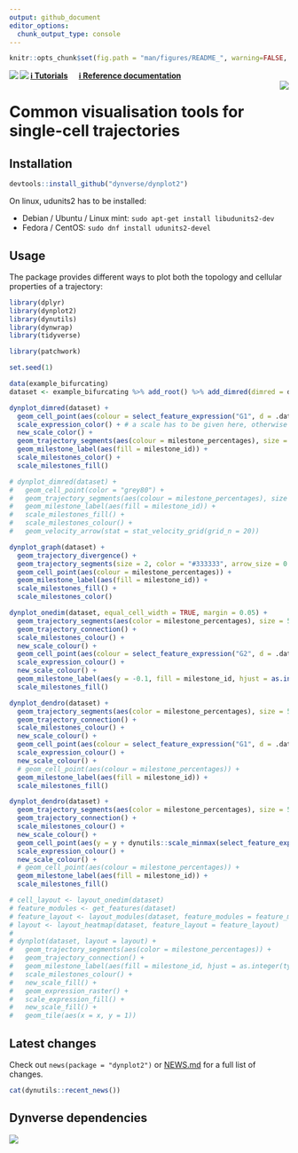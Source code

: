 ```yaml
---
output: github_document
editor_options: 
  chunk_output_type: console
---
```


<!-- README.md is generated from README.Rmd. Please edit that file -->

```r
knitr::opts_chunk$set(fig.path = "man/figures/README_", warning=FALSE, message=FALSE, error=FALSE, echo = TRUE)
```

<a href="https://travis-ci.org/dynverse/dynplo2"><img src="https://travis-ci.org/dynverse/dynplo2.svg" align="left"></a> <a href="https://codecov.io/gh/dynverse/dynplo2"> <img src="https://codecov.io/gh/dynverse/dynplo2/branch/master/graph/badge.svg" align="left" /></a>  [**ℹ️ Tutorials**](https://dynverse.org)  &nbsp;  &nbsp; [**ℹ️ Reference documentation**](https://dynverse.org/reference/dynplo2) <br><img src="man/figures/logo.png" align="right" />

# Common visualisation tools for single-cell trajectories

## Installation

```r
devtools::install_github("dynverse/dynplot2")
```

On linux, udunits2 has to be installed:

* Debian / Ubuntu / Linux mint: `sudo apt-get install libudunits2-dev`
* Fedora / CentOS: `sudo dnf install udunits2-devel`

## Usage

The package provides different ways to plot both the topology and cellular properties of a trajectory:

```r
library(dplyr)
library(dynplot2)
library(dynutils)
library(dynwrap)
library(tidyverse)

library(patchwork)

set.seed(1)

data(example_bifurcating)
dataset <- example_bifurcating %>% add_root() %>% add_dimred(dimred = dyndimred::dimred_landmark_mds)
```

```r
dynplot_dimred(dataset) +
  geom_cell_point(aes(colour = select_feature_expression("G1", d = .data))) +
  scale_expression_color() + # a scale has to be given here, otherwise error
  new_scale_color() +
  geom_trajectory_segments(aes(colour = milestone_percentages), size = 2) +
  geom_milestone_label(aes(fill = milestone_id)) +
  scale_milestones_color() +
  scale_milestones_fill()
```

```r
# dynplot_dimred(dataset) +
#   geom_cell_point(color = "grey80") +
#   geom_trajectory_segments(aes(colour = milestone_percentages), size = 2) +
#   geom_milestone_label(aes(fill = milestone_id)) +
#   scale_milestones_fill() +
#   scale_milestones_colour() +
#   geom_velocity_arrow(stat = stat_velocity_grid(grid_n = 20))
```

```r
dynplot_graph(dataset) +
  geom_trajectory_divergence() +
  geom_trajectory_segments(size = 2, color = "#333333", arrow_size = 0.5) +
  geom_cell_point(aes(colour = milestone_percentages)) +
  geom_milestone_label(aes(fill = milestone_id)) +
  scale_milestones_fill() +
  scale_milestones_color()
```

```r
dynplot_onedim(dataset, equal_cell_width = TRUE, margin = 0.05) +
  geom_trajectory_segments(aes(color = milestone_percentages), size = 5, color = "#333333") +
  geom_trajectory_connection() +
  scale_milestones_colour() +
  new_scale_colour() +
  geom_cell_point(aes(colour = select_feature_expression("G2", d = .data))) +
  scale_expression_colour() +
  new_scale_colour() +
  geom_milestone_label(aes(y = -0.1, fill = milestone_id, hjust = as.integer(type == "end"))) +
  scale_milestones_fill()
```

```r
dynplot_dendro(dataset) +
  geom_trajectory_segments(aes(color = milestone_percentages), size = 5, color = "#333333") +
  geom_trajectory_connection() +
  scale_milestones_colour() +
  new_scale_colour() +
  geom_cell_point(aes(colour = select_feature_expression("G1", d = .data))) +
  scale_expression_colour() +
  new_scale_colour() +
  # geom_cell_point(aes(colour = milestone_percentages)) +
  geom_milestone_label(aes(fill = milestone_id)) +
  scale_milestones_fill()
```

```r
dynplot_dendro(dataset) +
  geom_trajectory_segments(aes(color = milestone_percentages), size = 5, color = "#333333") +
  geom_trajectory_connection() +
  scale_milestones_colour() +
  new_scale_colour() +
  geom_cell_point(aes(y = y + dynutils::scale_minmax(select_feature_expression("G2", d=.data)) * 0.5 - 0.25, colour = select_feature_expression("G2", d = .data))) +
  scale_expression_colour() +
  new_scale_colour() +
  # geom_cell_point(aes(colour = milestone_percentages)) +
  geom_milestone_label(aes(fill = milestone_id)) +
  scale_milestones_fill()
```


```r
# cell_layout <- layout_onedim(dataset)
# feature_modules <- get_features(dataset)
# feature_layout <- layout_modules(dataset, feature_modules = feature_modules, cell_layout = cell_layout)
# layout <- layout_heatmap(dataset, feature_layout = feature_layout)
# 
# dynplot(dataset, layout = layout) +
#   geom_trajectory_segments(aes(color = milestone_percentages)) +
#   geom_trajectory_connection() +
#   geom_milestone_label(aes(fill = milestone_id, hjust = as.integer(type == "end"))) +
#   scale_milestones_colour() +
#   new_scale_fill() +
#   geom_expression_raster() +
#   scale_expression_fill() +
#   new_scale_fill() +
#   geom_tile(aes(x = x, y = 1))
```

## Latest changes

Check out `news(package = "dynplot2")` or [NEWS.md](NEWS.md) for a full list of changes.

<!-- This section gets automatically generated from NEWS.md -->

```r
cat(dynutils::recent_news())
```

## Dynverse dependencies

<!-- Generated by "update_dependency_graphs.R" in the main dynverse repo -->
![](man/figures/dependencies.png)
